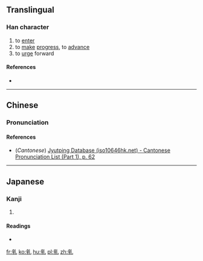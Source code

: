 ==Translingual==

===Han character===
{{Han char|rn=5|rad=乙|as=07|sn=8|four=02410|canj=YJU|ids=⿰辛乚}}

# to [[enter]]
# to [[make]] [[progress]], to [[advance]]
# to [[urge]] forward

====References====
* {{Han ref|kx=0084.190|dkj=00192|hdz=10055.050|uh=4E75|ud=20085}}

----

==Chinese==
{{zh-hanzi-box|[[乵]]}}

===Pronunciation===
{{zh-pron
|m=yǎn
|c=jim5
|mc=
|oc=
|ma=
|cat=v
}}

====References====
*(''Cantonese'') [http://www.iso10646hk.net/jp/document/download.jsp Jyutping Database (iso10646hk.net) - Cantonese Pronunciation List (Part 1), p. 62]

----

==Japanese==

===Kanji===
{{ja-kanji|grade=|rs=乙07}}

# {{defn|lang=ja|sort=乙07}}

====Readings====
* {{ja-readings|on=[[えん]] (en)|kun=[[すすむ]] (susumu)}}

[[fr:乵]]
[[ko:乵]]
[[hu:乵]]
[[pl:乵]]
[[zh:乵]]